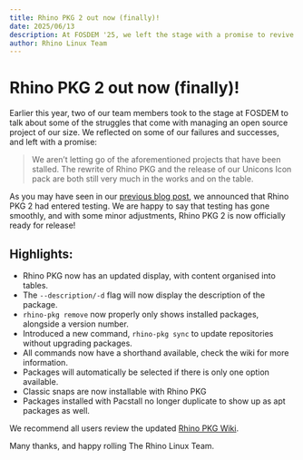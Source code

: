 ```yaml
---
title: Rhino PKG 2 out now (finally)!
date: 2025/06/13
description: At FOSDEM '25, we left the stage with a promise to revive some of our stalled projects. After a long development period, we are proud to begin delivering on that promise with the release of Rhino PKG 2
author: Rhino Linux Team
---
```


# Rhino PKG 2 out now (finally)!

Earlier this year, two of our team members took to the stage at FOSDEM to talk about some of the struggles that come with managing an open source project of our size. We reflected on some of our failures and successes, and left with a promise:

> We aren’t letting go of the aforementioned projects that have been stalled. The rewrite of Rhino PKG and the release of our Unicons Icon pack are both still very much in the works and on the table.

As you may have seen in our [previous blog post](https://blog.rhinolinux.org), we announced that Rhino PKG 2 had entered testing. We are happy to say that testing has gone smoothly, and with some minor adjustments, Rhino PKG 2 is now officially ready for release!

## Highlights:

- Rhino PKG now has an updated display, with content organised into tables.
- The `--description/-d` flag will now display the description of the package.
- `rhino-pkg remove` now properly only shows installed packages, alongside a version number.
- Introduced a new command, `rhino-pkg sync` to update repositories without upgrading packages.
- All commands now have a shorthand available, check the wiki for more information.
- Packages will automatically be selected if there is only one option available.
- Classic snaps are now installable with Rhino PKG
- Packages installed with Pacstall no longer duplicate to show up as apt packages as well.

We recommend all users review the updated [Rhino PKG Wiki]().

Many thanks, and happy rolling
The Rhino Linux Team. 
